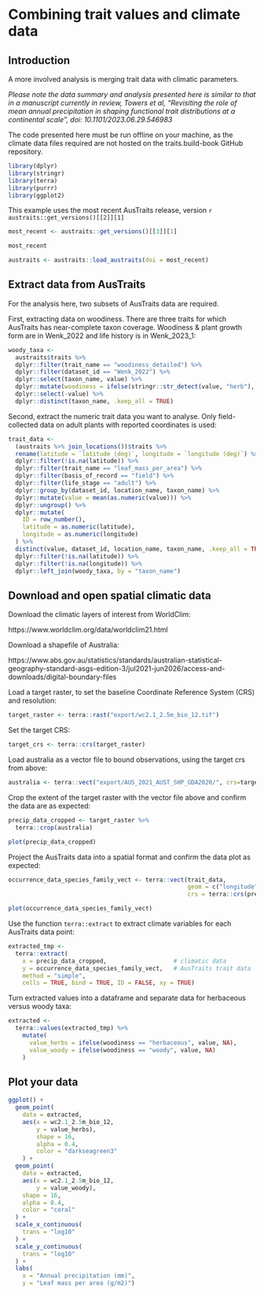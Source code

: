 # Combining trait values and climate data

## Introduction

A more involved analysis is merging trait data with climatic parameters.

*Please note the data summary and analysis presented here is similar to that in a manuscript currently in review, Towers et al, "Revisiting the role of mean annual precipitation in shaping functional trait distributions at a continental scale", doi: 10.1101/2023.06.29.546983*

The code presented here must be run offline on your machine, as the climate data files required are not hosted on the traits.build-book GitHub repository.

```r
library(dplyr)
library(stringr)
library(terra)
library(purrr)
library(ggplot2)
```

This example uses the most recent AusTraits release, version `r austraits::get_versions()[[2]][1]`

```r
most_recent <- austraits::get_versions()[[3]][1]

most_recent

austraits <- austraits::load_austraits(doi = most_recent)
```

## Extract data from AusTraits

For the analysis here, two subsets of AusTraits data are required.

First, extracting data on woodiness. There are three traits for which AusTraits has near-complete taxon coverage. Woodiness & plant growth form are in Wenk_2022 and life history is in Wenk_2023_1:

```r
woody_taxa <-
  austraits$traits %>%
  dplyr::filter(trait_name == "woodiness_detailed") %>%
  dplyr::filter(dataset_id == "Wenk_2022") %>%
  dplyr::select(taxon_name, value) %>%
  dplyr::mutate(woodiness = ifelse(stringr::str_detect(value, "herb"), "herbaceous", "woody")) %>%
  dplyr::select(-value) %>%
  dplyr::distinct(taxon_name, .keep_all = TRUE)
```

Second, extract the numeric trait data you want to analyse. Only field-collected data on adult plants with reported coordinates is used:

```r
trait_data <-
  (austraits %>% join_locations())$traits %>%
  rename(latitude = `latitude (deg)`, longitude = `longitude (deg)`) %>%
  dplyr::filter(!is.na(latitude)) %>%
  dplyr::filter(trait_name == "leaf_mass_per_area") %>%
  dplyr::filter(basis_of_record == "field") %>%
  dplyr::filter(life_stage == "adult") %>%
  dplyr::group_by(dataset_id, location_name, taxon_name) %>%
  dplyr::mutate(value = mean(as.numeric(value))) %>%
  dplyr::ungroup() %>%
  dplyr::mutate(
    ID = row_number(),
    latitude = as.numeric(latitude),
    longitude = as.numeric(longitude)
  ) %>%
  distinct(value, dataset_id, location_name, taxon_name, .keep_all = TRUE) %>%
  dplyr::filter(!is.na(latitude)) %>%
  dplyr::filter(!is.na(longitude)) %>%
  dplyr::left_join(woody_taxa, by = "taxon_name")
```

## Download and open spatial climatic data

Download the climatic layers of interest from WorldClim:

https://www.worldclim.org/data/worldclim21.html

Download a shapefile of Australia:

https://www.abs.gov.au/statistics/standards/australian-statistical-geography-standard-asgs-edition-3/jul2021-jun2026/access-and-downloads/digital-boundary-files

Load a target raster, to set the baseline Coordinate Reference System (CRS) and resolution:

```r
target_raster <- terra::rast("export/wc2.1_2.5m_bio_12.tif")
```

Set the target CRS:

```r
target_crs <- terra::crs(target_raster)
```

Load australia as a vector file to bound observations, using the target crs from above:

```r
australia <- terra::vect("export/AUS_2021_AUST_SHP_GDA2020/", crs=target_crs)
```

Crop the extent of the target raster with the vector file above and confirm the data are as expected:

```r
precip_data_cropped <- target_raster %>%
  terra::crop(australia)

plot(precip_data_cropped)
```

Project the AusTraits data into a spatial format and confirm the data plot as expected:

```r
occurrence_data_species_family_vect <- terra::vect(trait_data,
                                                   geom = c("longitude", "latitude"),
                                                   crs = terra::crs(precip_data_cropped))

plot(occurrence_data_species_family_vect)
```

Use the function `terra::extract` to extract climate variables for each AusTraits data point:

```r
extracted_tmp <-
  terra::extract(
    x = precip_data_cropped,                   # climatic data
    y = occurrence_data_species_family_vect,   # AusTraits trait data
    method = "simple",
    cells = TRUE, bind = TRUE, ID = FALSE, xy = TRUE)
```


Turn extracted values into a dataframe and separate data for herbaceous versus woody taxa:

```r
extracted <-
  terra::values(extracted_tmp) %>%
    mutate(
      value_herbs = ifelse(woodiness == "herbaceous", value, NA),
      value_woody = ifelse(woodiness == "woody", value, NA)
    )
```

## Plot your data

```r
ggplot() +
  geom_point(
    data = extracted,
    aes(x = wc2.1_2.5m_bio_12,
        y = value_herbs),
        shape = 16,
        alpha = 0.4,
        color = "darkseagreen3"
    ) +
  geom_point(
    data = extracted,
    aes(x = wc2.1_2.5m_bio_12,
        y = value_woody),
    shape = 16,
    alpha = 0.4,
    color = "coral"
  ) +
  scale_x_continuous(
    trans = "log10"
  ) +
  scale_y_continuous(
    trans = "log10"
  ) +
  labs(
    x = "Annual precipitation (mm)",
    y = "Leaf mass per area (g/m2)")
```